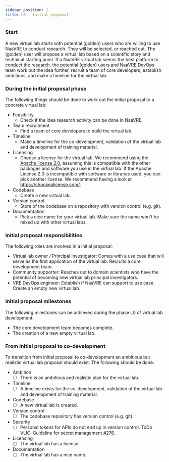 ```yaml
---
sidebar_position: 1
title: L0 - initial proposal
---
```

### Start
A new virtual lab starts with potential (golden) users who are willing to use NaaVRE to conduct research.
They will be selected, or reached out. The (golden) user will propose a virtual lab based on a scientific story
and technical starting point.
If a NaaVRE virtual lab seems the best platform to conduct the research,
the potential (golden) users and NaaVRE DevOps team work out the idea further, recruit a team of core developers,
establish ambitions, and make a timeline for the virtual lab.

### During the initial proposal phase
The following things should be done to work out the initial proposal to a concrete virtual lab:

* Feasibility
  * Check if the idea research activity can be done in NaaVRE.
* Team recruitment
  * Find a team of core developers to build the virtual lab.
* Timeline
  * Make a timeline for the co-development, validation of the virtual lab and development of training material.
* Licensing
  * Choose a license for the virtual lab. We recommend using the [Apache license 2.0](https://choosealicense.com/licenses/apache-2.0/),
assuming this is compatible with the other packages and software you use in the virtual lab. If the Apache License 2.0 is incompatible with software or libraries used,
you can pick another license. We recommend having a look at https://choosealicense.com/.
* Codebase
  * Create a new virtual lab.
* Version control
  * Store of the codebase on a repository with version control (e.g. git).
* Documentation
  * Pick a nice name for your virtual lab. Make sure the name won't be mixed up with other virtual labs.

### Initial proposal responsibilities
The following roles are involved in a initial proposal:

* Virtual lab owner / Principal investigator: Comes with a use case that will serve as the first application of the virtual lab.
Recruits a core development team.
* Community supporter: Reaches out to domain scientists who have the potential  of becoming new virtual lab principal investigators.
* VRE DevOps engineer: Establish if NaaVRE can support to use case. Create an empty new virtual lab.

### Initial proposal milestones
The following milestones can be achieved during the phase L0 of virtual lab development:

* The core development team becomes complete.
* The creation of a new empty virtual lab.

### From initial proposal to co-development
To transition from initial proposal to co-development an ambitious but realistic virtual lab proposal should exist.
The following should be done:

* Ambition
  - [ ] There is an ambitious and realistic plan for the virtual lab.
* Timeline
  - [ ] A timeline exists for the co-development, validation of the virtual lab and development of training material.
* Codebase
  - [ ] A new virtual lab is created.
* Version control
  - [ ] The codebase repository has version control (e.g. git).
* Security
  - [ ] Personal tokens for APIs do not end up in version control. ToDo VLIC: Guideline for secret management [#276](https://github.com/QCDIS/projects_overview/issues/276).
* Licensing
  - [ ] The virtual lab has a license.
* Documentation
  - [ ] The virtual lab has a nice name.